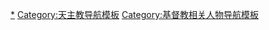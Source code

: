 [[Category:天主教相关人物|*]]
[[Category:天主教导航模板|Category:天主教导航模板]]
[[Category:基督教相关人物导航模板|Category:基督教相关人物导航模板]]